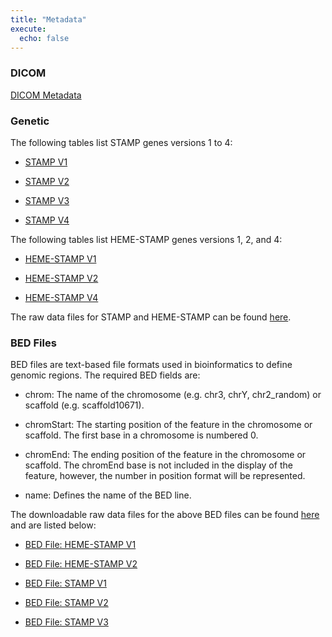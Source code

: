 ```yaml
---
title: "Metadata"
execute:
  echo: false
---
```



### DICOM 

[DICOM Metadata](dicom_data_dict/dicom_data_dictionary.qmd)

### Genetic

The following tables list STAMP genes versions 1 to 4:

* [STAMP V1](stamp_data_dict/stamp_all_versions.qmd#stamp-v1)

* [STAMP V2](stamp_data_dict/stamp_all_versions.qmd#stamp-v2)

* [STAMP V3](stamp_data_dict/stamp_all_versions.qmd#stamp-v3)

* [STAMP V4](stamp_data_dict/stamp_all_versions.qmd#stamp-v4)

The following tables list HEME-STAMP genes versions 1, 2, and 4:

* [HEME-STAMP V1](stamp_data_dict/heme_stamp_all_versions.qmd#heme-stamp-v1)

* [HEME-STAMP V2](stamp_data_dict/heme_stamp_all_versions.qmd#heme-stamp-v2)

* [HEME-STAMP V4](stamp_data_dict/heme_stamp_all_versions.qmd#heme-stamp-v4)


The raw data files for STAMP and HEME-STAMP can be found [here](https://github.com/susom/starr-oncology-data-lake-arpah/tree/main/src/stamp_data_dict/oncology_stamp_metadata.tsv).

### BED Files

BED files are text-based file formats used in bioinformatics to define genomic regions. The required BED fields are:

 - chrom: The name of the chromosome (e.g. chr3, chrY, chr2_random) or scaffold (e.g. scaffold10671). 

 - chromStart: The starting position of the feature in the chromosome or scaffold. The first base in a chromosome is numbered 0.

 - chromEnd: The ending position of the feature in the chromosome or scaffold. The chromEnd base is not included in the display of the feature, however, the number in position format will be represented.
 
 - name: Defines the name of the BED line. 

The downloadable raw data files for the above BED files can be found [here](https://github.com/susom/starr-oncology-data-lake-arpah/tree/main/src/bed_files) and are listed below:

* [BED File: HEME-STAMP V1](stamp_data_dict/bed_files_all_versions.qmd#bed-heme-stamp-v1)

* [BED File: HEME-STAMP V2](stamp_data_dict/bed_files_all_versions.qmd#bed-heme-stamp-v2)

* [BED File: STAMP V1](stamp_data_dict/bed_files_all_versions.qmd#bed-stamp-v1)

* [BED File: STAMP V2](stamp_data_dict/bed_files_all_versions.qmd#bed-stamp-v2)

* [BED File: STAMP V3](stamp_data_dict/bed_files_all_versions.qmd#bed-stamp-v3)




